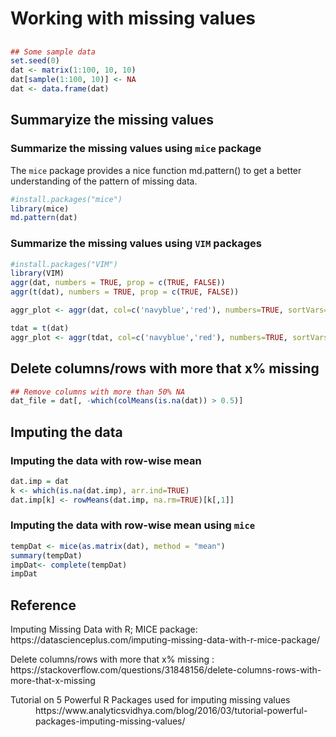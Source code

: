 # Working with missing values

## 

```r
## Some sample data
set.seed(0)
dat <- matrix(1:100, 10, 10)
dat[sample(1:100, 10)] <- NA
dat <- data.frame(dat)

```




## Summaryize the missing values


### Summarize the missing values using `mice` package

The `mice` package provides a nice function md.pattern() to get a better understanding of the pattern of missing data. 



```r
#install.packages("mice")
library(mice)
md.pattern(dat)
```

### Summarize the missing values using `VIM` packages

```r
#install.packages("VIM")
library(VIM)
aggr(dat, numbers = TRUE, prop = c(TRUE, FALSE))
aggr(t(dat), numbers = TRUE, prop = c(TRUE, FALSE))

```

```r
aggr_plot <- aggr(dat, col=c('navyblue','red'), numbers=TRUE, sortVars=TRUE, labels=names(dat), cex.axis=.7, gap=3, ylab=c("Histogram of missing data","Pattern"))

```

```r
tdat = t(dat)
aggr_plot <- aggr(tdat, col=c('navyblue','red'), numbers=TRUE, sortVars=TRUE, labels=names(tdat), cex.axis=.7, gap=3, ylab=c("Histogram of missing data","Pattern"))

```


## Delete columns/rows with more that x% missing 

```r
## Remove columns with more than 50% NA
dat_file = dat[, -which(colMeans(is.na(dat)) > 0.5)]

```

## Imputing the data

### Imputing the data with row-wise mean

```r
dat.imp = dat
k <- which(is.na(dat.imp), arr.ind=TRUE)
dat.imp[k] <- rowMeans(dat.imp, na.rm=TRUE)[k[,1]]
```


### Imputing the data with  row-wise mean using `mice`

```r
tempDat <- mice(as.matrix(dat), method = "mean")
summary(tempDat)
impDat<- complete(tempDat)
impDat
```


## Reference

Imputing Missing Data with R; MICE package: https://datascienceplus.com/imputing-missing-data-with-r-mice-package/

Delete columns/rows with more that x% missing : https://stackoverflow.com/questions/31848156/delete-columns-rows-with-more-that-x-missing


Tutorial on 5 Powerful R Packages used for imputing missing values
: https://www.analyticsvidhya.com/blog/2016/03/tutorial-powerful-packages-imputing-missing-values/

